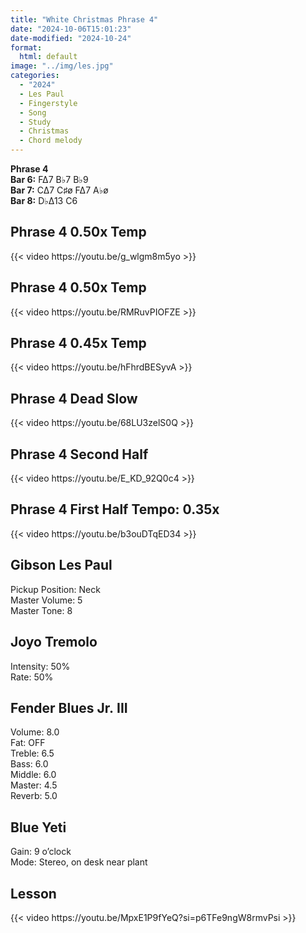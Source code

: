 ```yaml
---
title: "White Christmas Phrase 4"
date: "2024-10-06T15:01:23"
date-modified: "2024-10-24"
format: 
  html: default
image: "../img/les.jpg"
categories:
  - "2024"
  - Les Paul
  - Fingerstyle
  - Song
  - Study
  - Christmas
  - Chord melody
---
```


**Phrase 4**\
**Bar 6:** F∆7 B♭7 B♭9\
**Bar 7:** C∆7 C♯ø F∆7 A♭ø\
**Bar 8:** D♭∆13 C6

## Phrase 4 0.50x Temp

{{< video https://youtu.be/g_wlgm8m5yo >}}

## Phrase 4 0.50x Temp

{{< video https://youtu.be/RMRuvPIOFZE >}}

## Phrase 4 0.45x Temp

{{< video https://youtu.be/hFhrdBESyvA >}}

## Phrase 4 Dead Slow

{{< video https://youtu.be/68LU3zelS0Q >}}

## Phrase 4 Second Half

{{< video https://youtu.be/E_KD_92Q0c4 >}}

## Phrase 4 First Half Tempo: 0.35x

{{< video https://youtu.be/b3ouDTqED34 >}}

## Gibson Les Paul

Pickup Position: Neck\
Master Volume: 5\
Master Tone: 8

## Joyo Tremolo

Intensity: 50%\
Rate: 50%

## Fender Blues Jr. III

Volume: 8.0\
Fat: OFF\
Treble: 6.5\
Bass: 6.0\
Middle: 6.0\
Master: 4.5\
Reverb: 5.0

## Blue Yeti

Gain: 9 o'clock\
Mode: Stereo, on desk near plant

## Lesson

{{< video https://youtu.be/MpxE1P9fYeQ?si=p6TFe9ngW8rmvPsi >}}
